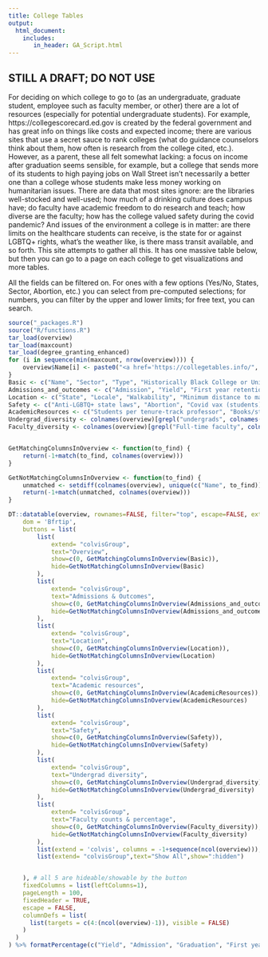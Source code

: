 ```yaml
---
title: College Tables
output:
  html_document:
    includes:
       in_header: GA_Script.html
---
```


## STILL A DRAFT; DO NOT USE

For deciding on which college to go to (as an undergraduate, graduate student, employee such as faculty member, or other) there are a lot of resources (especially for potential undergraduate students). For example, https://collegescorecard.ed.gov is created by the federal government and has great info on things like costs and expected income; there are various sites that use a secret sauce to rank colleges (what do guidance counselors think about them, how often is research from the college cited, etc.). However, as a parent, these all felt somewhat lacking: a focus on income after graduation seems sensible, for example, but a college that sends more of its students to high paying jobs on Wall Street isn't necessarily a better one than a college whose students make less money working on humanitarian issues. There are data that most sites ignore: are the libraries well-stocked and well-used; how much of a drinking culture does campus have; do faculty have academic freedom to do research and teach; how diverse are the faculty; how has the college valued safety during the covid pandemic? And issues of the environment a college is in matter: are there limits on the healthcare students can receive, is the state for or against LGBTQ+ rights, what's the weather like, is there mass transit available, and so forth. This site attempts to gather all this. It has one massive table below, but then you can go to a page on each college to get visualizations and more tables.

All the fields can be filtered on. For ones with a few options (Yes/No, States, Sector, Abortion, etc.) you can select from pre-computed selections; for numbers, you can filter by the upper and lower limits; for free text, you can search. 

```r
source("_packages.R")
source("R/functions.R")
tar_load(overview)
tar_load(maxcount)
tar_load(degree_granting_enhanced)
for (i in sequence(min(maxcount, nrow(overview)))) {
	overview$Name[i] <- paste0("<a href='https://collegetables.info/", utils::URLencode(gsub(" ", "", overview$ShortName[i])), ".html'>", overview$Name[i], "</a>")
}
Basic <- c("Name", "Sector", "Type", "Historically Black College or University", "Undergraduate enrollment")
Admissions_and_outcomes <- c("Admission", "Yield", "First year retention", "Graduation")
Location <- c("State", "Locale", "Walkability", "Minimum distance to mass transit (minutes walking)")
Safety <- c("Anti-LGBTQ+ state laws", "Abortion", "Covid vax (students)", "Covid vax (employees)", "Misconduct reports")
AcademicResources <- c("Students per tenure-track professor", "Books/student")
Undergrad_diversity <- colnames(overview)[grepl("undergrads", colnames(overview))]
Faculty_diversity <- colnames(overview)[grepl("Full-time faculty", colnames(overview))]


GetMatchingColumnsInOverview <- function(to_find) {
	return(-1+match(to_find, colnames(overview)))	
}

GetNotMatchingColumnsInOverview <- function(to_find) {
	unmatched <- setdiff(colnames(overview), unique(c("Name", to_find)))
	return(-1+match(unmatched, colnames(overview)))	
}

DT::datatable(overview, rownames=FALSE, filter="top", escape=FALSE, extensions = c('Buttons', 'FixedColumns', 'FixedHeader'), options = list(
    dom = 'Bfrtip',
    buttons = list(
		list(
			extend= "colvisGroup", 
			text="Overview", 
			show=c(0, GetMatchingColumnsInOverview(Basic)),
			hide=GetNotMatchingColumnsInOverview(Basic)
		),
		list(
			extend= "colvisGroup",
			text="Admissions & Outcomes",
			show=c(0, GetMatchingColumnsInOverview(Admissions_and_outcomes)), 
			hide=GetNotMatchingColumnsInOverview(Admissions_and_outcomes)
		),
		list(
			extend= "colvisGroup",
			text="Location",
			show=c(0, GetMatchingColumnsInOverview(Location)), 
			hide=GetNotMatchingColumnsInOverview(Location)
		),
		list(
			extend= "colvisGroup",
			text="Academic resources",
			show=c(0, GetMatchingColumnsInOverview(AcademicResources)), 
			hide=GetNotMatchingColumnsInOverview(AcademicResources)
		),
		list(
			extend= "colvisGroup",
			text="Safety",
			show=c(0, GetMatchingColumnsInOverview(Safety)), 
			hide=GetNotMatchingColumnsInOverview(Safety)
		),
		list(
			extend= "colvisGroup",
			text="Undergrad diversity",
			show=c(0, GetMatchingColumnsInOverview(Undergrad_diversity)), 
			hide=GetNotMatchingColumnsInOverview(Undergrad_diversity)
		),
		list(
			extend= "colvisGroup",
			text="Faculty counts & percentage",
			show=c(0, GetMatchingColumnsInOverview(Faculty_diversity)), 
			hide=GetNotMatchingColumnsInOverview(Faculty_diversity)
		),
		list(extend = 'colvis', columns = -1+sequence(ncol(overview))),
		list(extend= "colvisGroup",text="Show All",show=":hidden")


    ), # all 5 are hideable/showable by the button
	fixedColumns = list(leftColumns=1),
	pageLength = 100,
	fixedHeader = TRUE,
	escape = FALSE,
	columnDefs = list(
      list(targets = c(4:(ncol(overview)-1)), visible = FALSE)
    )
  )
) %>% formatPercentage(c("Yield", "Admission", "Graduation", "First year retention", "Walkability", (colnames(overview)[grepl("undergrads", colnames(overview))] )  ), 0)

```